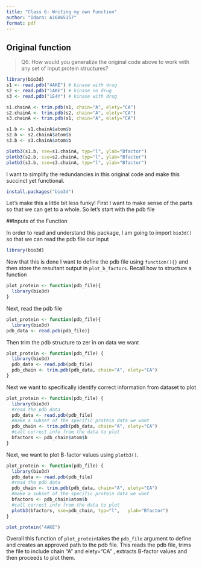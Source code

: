 ```yaml
---
title: "Class 6: Writing my own Function"
author: "Idara: A16865157"
format: pdf
---
```


## Original function

>Q6. How would you generalize the original code above to work with any set of input protein structures?

```r
library(bio3d)
s1 <- read.pdb("4AKE") # kinase with drug
s2 <- read.pdb("1AKE") # kinase no drug
s3 <- read.pdb("1E4Y") # kinase with drug
```

```r
s1.chainA <- trim.pdb(s1, chain="A", elety="CA")
s2.chainA <- trim.pdb(s2, chain="A", elety="CA")
s3.chainA <- trim.pdb(s1, chain="A", elety="CA")
```

```r
s1.b <- s1.chainA$atom$b
s2.b <- s2.chainA$atom$b
s3.b <- s3.chainA$atom$b
```

```r
plotb3(s1.b, sse=s1.chainA, typ="l", ylab="Bfactor")
plotb3(s2.b, sse=s2.chainA, typ="l", ylab="Bfactor")
plotb3(s3.b, sse=s3.chainA, typ="l", ylab="Bfactor")
```
I want to simplify the redundancies in this original code and make this succinct yet functional.



```r
install.packages("bio3d")
```


Let's make this a little bit less funky! First I want to make sense of the parts so that we can get to a whole. So let's start with the pdb file

##Inputs of the Function

In order to read and understand this package, I am going to import `bio3d()` so that we can read the pdb file our input
```r
library(bio3d)
```



Now that this is done I want to define the pdb file using `function(){}` and then store the resultant output in `plot_b_factors`. Recall how to structure a function

```r
plot_protein <- function(pdb_file){
  library(bio3d)
}
```

Next, read the pdb file
```r
plot_protein <- function(pdb_file){
  library(bio3d)
pdb_data <- read.pdb(pdb_file)}
```
Then trim the pdb structure to zer in on data we want

```r
plot_protein <- function(pdb_file) {
  library(bio3d)
  pdb_data <- read.pdb(pdb_file)
  pdb_chain <- trim.pdb(pdb_data, chain="A", elety="CA")
}
```
Next we want to specifically identify correct information from dataset to plot

```r
plot_protein <- function(pdb_file) {
  library(bio3d)
  #read the pdb data
  pdb_data <- read.pdb(pdb_file)
  #make a subset of the specific protein data we want
  pdb_chain <- trim.pdb(pdb_data, chain="A", elety="CA")
  #call correct info from the data to plot
  bfactors <- pdb_chain$atom$b
}
```
 Next, we want to plot B-factor values using `plotb3()`.
 
```r
plot_protein <- function(pdb_file) {
  library(bio3d)
  pdb_data <- read.pdb(pdb_file)
  #read the pdb data
  pdb_chain <- trim.pdb(pdb_data, chain="A", elety="CA")
  #make a subset of the specific protein data we want
  bfactors <- pdb_chain$atom$b
  #call correct info from the data to plot
  plotb3(bfactors, sse=pdb_chain, typ="l",   ylab="Bfactor")
}

plot_protein("4AKE")
```
 
Overall this function of `plot_protein`takes the `pdb_file` argument to define and creates an approved path to the pdb file. This reads the pdb file, trims the file to include chain "A" and elety="CA" , extracts B-factor values and then proceeds to plot them. 





